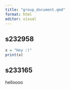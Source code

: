 ```yaml
---
title: "group_document.qmd"
format: html
editor: visual
---
```


## s232958
```r
x = "Hey :)"
print(x)
```

## s233165

helloooo

```r


```
